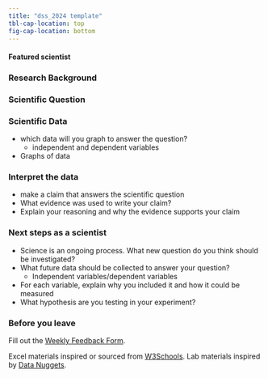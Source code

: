 ```yaml
---
title: "dss_2024 template"
tbl-cap-location: top
fig-cap-location: bottom
---
```


#### Featured scientist

### Research Background

### Scientific Question

### Scientific Data

-   which data will you graph to answer the question?
    -   independent and dependent variables
-   Graphs of data

### Interpret the data

-   make a claim that answers the scientific question
-   What evidence was used to write your claim?
-   Explain your reasoning and why the evidence supports your claim

### Next steps as a scientist

-   Science is an ongoing process. What new question do you think should be investigated?
-   What future data should be collected to answer your question?
    -   Independent variables/dependent variables
-   For each variable, explain why you included it and how it could be measured
-   What hypothesis are you testing in your experiment?

### Before you leave

Fill out the [Weekly Feedback Form](https://forms.gle/RCWtYoAtQGNd8JL38).

Excel materials inspired or sourced from [W3Schools](https://www.w3schools.com/). Lab materials inspired by [Data Nuggets](https://datanuggets.org/).

